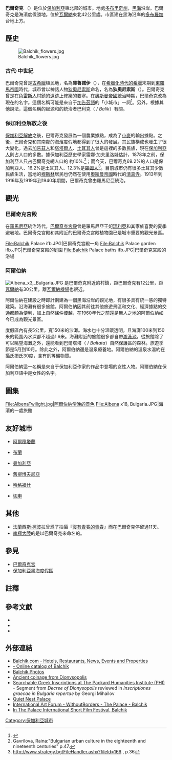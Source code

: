 {{Infobox settlement <!--more fields are available for this Infobox--See Template:Infobox Settlement-->
| official_name      = 巴爾奇克
| native_name        = Балчик
|image_shield= BUL Балчик COA.gif
| coordinates_display   = inline,title
| coordinates_region   = BG
| subdivision_type   = [[國家列表|國家]]
| subdivision_name   = [[保加利亞|保加利亞]]
| subdivision_type1  = [[保加利亞行政區劃|州]]
| subdivision_name1  = [[多布里奇州|多布里奇]]
| timezone           = [[Eastern_European_Time|EET]]
| utc_offset         = +2
| timezone_DST       = [[Eastern_European_Summer_Time|EEST]]
| utc_offset_DST     = +3
| map_caption        = Location of Balchik
| pushpin_map        = Bulgaria <!-- the name of a location map as per http://en.wikipedia.org/wiki/Template:Location_map -->
| pushpin_label_position = <!-- the position of the pushpin label: left, right, top, bottom, none -->
| pushpin_map_caption= 巴爾奇克在保加利亞的位置
| pushpin_mapsize    =
| postal_code_type   = [[保加利亞郵政編碼列表|郵政編碼]]
|population_total = 12,196
|population_footnotes=<ref name="statistika">{{en icon}} [http://www.nsi.bg/otrasalen.php?otr=53&a1=1583&a2=1584&a3=1588#cont Bulgarian National Statistical Institute - towns in 2009] {{webarchive|url=https://web.archive.org/web/20101113165731/http://www.nsi.bg/otrasalen.php?otr=53&a1=1583&a2=1584&a3=1588 |date=2010-11-13 }}</ref><ref name="population">{{en icon}} [http://www.citypopulation.de/Bulgaria-Cities.html „WorldCityPopulation“] {{Wayback|url=http://www.citypopulation.de/Bulgaria-Cities.html |date=20120531095827 }}</ref><ref name="pop-stat">{{Cite web |url=http://pop-stat.mashke.org/bulgaria-cities.htm |title=„pop-stat.mashke.org“ |accessdate=2012-01-26 |archive-date=2015-10-16 |archive-url=https://web.archive.org/web/20151016140135/http://pop-stat.mashke.org/bulgaria-cities.htm |dead-url=no }}</ref>
| population_as_of = 2009-12-31  
| elevation_m        = 199
| postal_code        = 9600
| area_code          = 0579
| latd =43 |latm =25 |lats = | latNS =N
| longd=28 |longm=10 |longs= | longEW=E
| leader_name        = [[Krasimir_Mihaylov|Krasimir Mihaylov]]
}}

'''巴爾奇克''' （{{lang-bg|Балчик}}）是位於[[保加利亞|保加利亞]]東北部的城市。地處[[多布里奇州|多布里奇州]]，[[黑海|黑海]]沿岸。巴爾奇克是海濱度假勝地。位於[[瓦爾納|瓦爾納]]東北42公里處。市區建在黑海沿岸的[[多布羅加|多布羅加]]台地上方。

== 歷史 ==
[[File:Balchik_flowers.jpg|left]]

=== 古代·中世紀 ===
巴爾奇克曾是[[古希臘|古希臘]]植民地，名為'''庫魯諾伊'''（{{lang|el|Κρουνοι / ''Krounoi''}}），在[[希臘化時代的希臘|希臘化時代的希臘]]末期到[[東羅馬帝國|東羅馬帝國]]時代，城市曾以神話人物[[狄奧尼索斯|狄奧尼索斯]]命名，名為'''狄奧尼索斯'''（{{lang|el|Διονυσοπολις / ''Dionysopolis''}}）。巴爾奇克曾是在[[色雷斯人|色雷斯人]]村鎮的遺跡上修築的要塞。在[[奧斯曼帝國|奧斯曼帝國]]統治時期，巴爾奇克改為現在的名字。這個名稱可能是來自于[[加告茲語|加告茲語]]的「小城市」一詞<ref>{{cite web |url=http://bolgnames.com/text/Balchik.html |title=存档副本 |accessdate=2007-02-26  |deadurl=yes |archiveurl=https://web.archive.org/web/20070929161725/http://bolgnames.com/text/Balchik.html |archivedate=2007-09-29 }}</ref>。另外，根據其他說法，這個名稱的起源和{{tsl|en|Principality of Karvuna|卡瓦爾納大公國}}的統治者巴利克（{{lang|bg|Балик}} / ''Balik''）有關。

=== 保加利亞解放之後 ===
[[保加利亞解放|保加利亞解放]]之後，巴爾奇克發展為一個農業據點，成為了[[小麥|小麥]]的輸出據點。之後，巴爾奇克和其南鄰的海濱度假地{{le|阿爾伯納|Albena}}都得到了很大的發展。其民族構成也發生了很大變化，過去[[加告茲人|加告茲人]]和[[塔塔爾人|塔塔爾人]]、[[土耳其人|土耳其人]]曾是這裡的多數民族，現在[[保加利亞人|保加利亞人]]則占人口的多數。據保加利亞歷史學家雷娜·加夫里洛娃估計，1878年之前，保加利亞人只占巴爾奇克總人口的 約10%.<ref>Gavrilova, Raina:"Bulgarian urban culture in the eighteenth and nineteenth centuries" p.47.</ref>；而今天，巴爾奇克69.2%的人口是保加利亞人、16.2%是土耳其人、12.3%是[[羅姆人|羅姆人]]<ref>http://www.strategy.bg/FileHandler.ashx?fileId=166 {{Wayback|url=http://www.strategy.bg/FileHandler.ashx?fileId=166 |date=20210209083828 }}, p.36</ref>。目前城市仍有很多土耳其少數民族生活，當地的[[穆斯林|穆斯林]]居民也仍然在使用[[奧斯曼帝國|奧斯曼帝國]]時代的[[清真寺|清真寺]]。1913年到1916年及1919年到1940年期間，巴爾奇克曾由羅馬尼亞統治。

== 觀光 ==
=== 巴爾奇克宮殿 ===
在[[羅馬尼亞|羅馬尼亞]]統治時代，[[巴爾奇克宮殿|巴爾奇克宮殿]]曾是羅馬尼亞王妃[[瑪利亞_(羅馬尼亞王妃)|瑪利亞]]和其家族喜愛的夏季避暑地。巴爾奇克宮殿和其附近的巴爾奇克宮殿植物園已是城市重要的觀光景區。

<gallery>
File:Balchik Palace ifb.JPG|巴爾奇克宮殿一角
File:Balchik Palace garden ifb.JPG|巴爾奇克宮殿的庭園
File:Balchik Palace baths ifb.JPG|巴爾奇克宮殿的浴場
</gallery>

=== 阿爾伯納 ===
[[File:Albena_x3,_Bulgaria.JPG|thumb]]
{{le|阿爾伯納|Albena}}是巴爾奇克附近的村鎮，距巴爾奇克有12公里，距[[瓦爾納|瓦爾納]]有30公里。離[[瓦爾納機場|瓦爾納機場]]也很近。

阿爾伯納在建設之時即計劃建為一個黑海沿岸的觀光地，有很多具有統一感的獨特建築。沿海灘有很多旅館。阿爾伯納因其前往其他旅遊景區和文化、經濟據點的交通都頗為便利，加上自然條件優越，在1960年代之前還是無人之地的阿爾伯納如今已成為觀光景區。

度假區內有長5公里，寬150米的沙灘。海水也十分溫暖透明，且海灘100米到150米的範圍內水深都不超過1.6米。海灘附近的旅館很多都自帶[[游泳池|游泳池]]。從旅館除了可以眺望海灘之外，還能看到巴爾塔塔（{{lang|bg|Балтата}} / ''Baltata''）自然保護區的森林。旅遊季節是5月到10月。除此之外，阿爾伯納還是温泉療養地。阿爾伯納的溫泉水溫約在攝氏摂氏30度，含有鈣等礦物質。

阿爾伯納這一名稱是來自于保加利亞作家{{le|Yordan Yovkov}}的作品中登場的女性人物。阿爾伯納在保加利亞語中是女性的名字。

==圖集==
<gallery>
File:AlbenaTwilight.jpg|阿爾伯納傍晚的景色
File:Albena x18, Bulgaria.JPG|海濱的一處旅館
</gallery>

==友好城市==
* {{TUR}}[[阿爾穆塔蘭|阿爾穆塔蘭]] 
* {{ROU}}[[布蘭鄉_(布拉索夫縣)|布蘭]]
* {{ROU}}[[曼加利亞|曼加利亞]]
* {{SVK}}[[舊柳博夫尼亞|舊柳博夫尼亞]] 
* {{SWE}}[[哈格福什|哈格福什]]
* {{POL}}[[切申|切申]]

== 其他 ==
* [[法蘭西斯·柯波拉|法蘭西斯·柯波拉]]曾爲了拍攝『[[沒有青春的青春|沒有青春的青春]]』而在巴爾奇克停留過11天。
* [[南極大陸|南極大陸]]的{{tsl|en|Balchik Ridge|巴爾奇克峰}}是以巴爾奇克來命名的。

==參見==
{{Commonscat|Balchik|巴爾奇克}}
* [[巴爾奇克宮|巴爾奇克宮]]
* [[保加利亞黑海度假區|保加利亞黑海度假區]]

== 註釋 ==
{{reflist|3}}

== 參考文獻 ==
<div class="references-small">
* {{cite book
|ref        = harv
|last       = Crisan
|first      = Ion Horatiu
|authorlink = Ion Horatiu Crisan
|title      = Burebista and His Time
|year       = 1978
|publisher  = [[Bibliotheca_Historica_Romaniae|Bibliotheca Historica Romaniae]]
|location   = Bucharest
}}
* {{cite book
|ref        = harv
|last       = Mihailov
|first      = Georgi
|authorlink = Georgi Mihailov
|title      = Inscriptiones graecae in Bulgaria repertae
|volume     = 1
|edition    = 2nd
|year       = 1970
|publisher  = In aedibus typographicis Academiae Litterarum Bulgaricae
|language   = la,el
|location   = Sofia
}}
* {{cite book
 |ref          = harv
 |last         = Oltean
 |first        = Ioana Adina
 |authorlink   = Ioana Adina Oltean
 |title        = Dacia: landscape, colonisation and romanisation
 |url          = http://books.google.com/books?id=wgvH2j7dWuEC
 |year         = 2007
 |publisher    = [[Routledge|Routledge]]
 |isbn         = 0415412528
 |access-date  = 2012-01-26
 |archive-date = 2016-12-07
 |archive-url  = https://web.archive.org/web/20161207170708/https://books.google.com/books?id=wgvH2j7dWuEC
 |dead-url     = no
}}
</div>

==外部連結==
*[http://www.balchik.com Balchik.com - Hotels, Restaurants, News, Events and Properties] {{Wayback|url=http://www.balchik.com/ |date=20201128070621 }}
*[https://web.archive.org/web/20171013070454/http://www.balchikcity.com/ - Online catalog of Balchik]
*[https://web.archive.org/web/20100820160931/http://www.cuget.ro/travel/index.php?trackId=7 Balchik Photos]
*[http://www.wildwinds.com/coins/greece/moesia/dionysopolis/t.html Ancient coinage from Dionysopolis] {{Wayback|url=http://www.wildwinds.com/coins/greece/moesia/dionysopolis/t.html |date=20210125024926 }}
* [http://epigraphy.packhum.org/inscriptions/main?url=oi%3Fikey%3D167861%26region%3D5%26subregion%3D12%26bookid%3D185%26caller%3Dsearch%26start%3D457%26end%3D468 Searchable Greek Inscriptions at The Packard Humanities Institute (PHI) ] {{Wayback|url=http://epigraphy.packhum.org/inscriptions/main?url=oi%3Fikey%3D167861%26region%3D5%26subregion%3D12%26bookid%3D185%26caller%3Dsearch%26start%3D457%26end%3D468 |date=20120401155310 }} - Segment from ''Decree of Dionysopolis'' reviewed in ''Inscriptiones graecae in Bulgaria repertae'' by Georgi Mihailov
*[https://web.archive.org/web/20120321165732/http://www.rozylowicz.com/retirement/bulgaria2010/bulgaria2010-4.html#bal Quiet Nest Palace]
*[https://web.archive.org/web/20110429030204/http://festival.scenderman.com/ International Art Forum - WithoutBorders - The Palace - Balchik]
*[http://inthepalace.com In The Palace International Short Film Festival, Balchik] {{Wayback|url=http://inthepalace.com/ |date=20160117185536 }}

{{保加利亞城市}}

{{Authority control}}
[[Category:保加利亞城市|Category:保加利亞城市]]